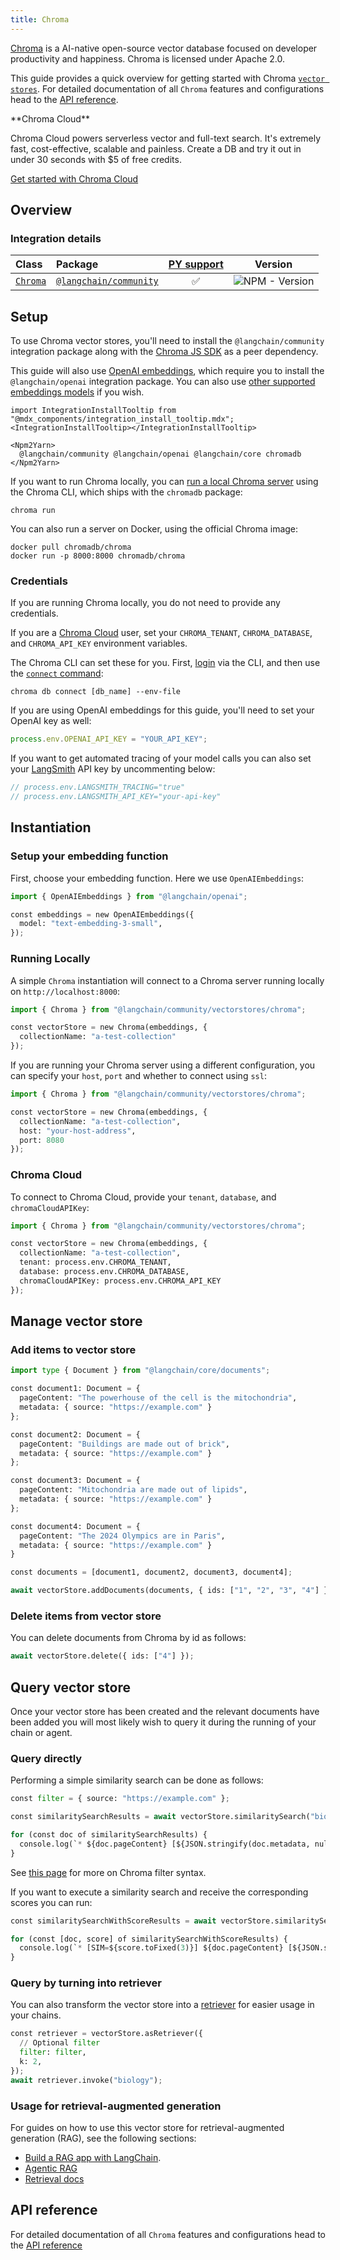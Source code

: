```yaml
---
title: Chroma
---
```


[Chroma](https://docs.trychroma.com/getting-started) is a AI-native open-source vector database focused on developer productivity and happiness. Chroma is licensed under Apache 2.0.

This guide provides a quick overview for getting started with Chroma [`vector stores`](/oss/javascript/integrations/vectorstores). For detailed documentation of all `Chroma` features and configurations head to the [API reference](https://api.js.langchain.com/classes/langchain_community_vectorstores_chroma.Chroma.html).

<Info>
**Chroma Cloud**

Chroma Cloud powers serverless vector and full-text search. It's extremely fast, cost-effective, scalable and painless. Create a DB and try it out in under 30 seconds with $5 of free credits.

[Get started with Chroma Cloud](https://trychroma.com/signup)

</Info>

## Overview

### Integration details

| Class | Package | [PY support](https://python.langchain.com/docs/integrations/vectorstores/chroma/) | Version |
| :--- | :--- | :---: | :---: |
| [`Chroma`](https://api.js.langchain.com/classes/langchain_community_vectorstores_chroma.Chroma.html) | [`@langchain/community`](https://www.npmjs.com/package/@langchain/community) | ✅ |  ![NPM - Version](https://img.shields.io/npm/v/@langchain/community?style=flat-square&label=%20&) |

## Setup

To use Chroma vector stores, you'll need to install the `@langchain/community` integration package along with the [Chroma JS SDK](https://www.npmjs.com/package/chromadb) as a peer dependency.

This guide will also use [OpenAI embeddings](/oss/javascript/integrations/text_embedding/openai), which require you to install the `@langchain/openai` integration package. You can also use [other supported embeddings models](/oss/javascript/integrations/text_embedding) if you wish.

```{=mdx}
import IntegrationInstallTooltip from "@mdx_components/integration_install_tooltip.mdx";
<IntegrationInstallTooltip></IntegrationInstallTooltip>

<Npm2Yarn>
  @langchain/community @langchain/openai @langchain/core chromadb
</Npm2Yarn>
```

If you want to run Chroma locally, you can [run a local Chroma server](https://docs.trychroma.com/docs/cli/run) using the Chroma CLI, which ships with the `chromadb` package:

```
chroma run
```

You can also run a server on Docker, using the official Chroma image:

```
docker pull chromadb/chroma
docker run -p 8000:8000 chromadb/chroma
```

### Credentials

If you are running Chroma locally, you do not need to provide any credentials.

If you are a [Chroma Cloud](https://trychroma.com/signup) user, set your `CHROMA_TENANT`, `CHROMA_DATABASE`, and `CHROMA_API_KEY` environment variables.

The Chroma CLI can set these for you. First, [login](https://docs.trychroma.com/docs/cli/login) via the CLI, and then use the [`connect` command](https://docs.trychroma.com/docs/cli/db):

```
chroma db connect [db_name] --env-file
```

If you are using OpenAI embeddings for this guide, you'll need to set your OpenAI key as well:

```typescript
process.env.OPENAI_API_KEY = "YOUR_API_KEY";
```

If you want to get automated tracing of your model calls you can also set your [LangSmith](https://docs.smith.langchain.com/) API key by uncommenting below:

```typescript
// process.env.LANGSMITH_TRACING="true"
// process.env.LANGSMITH_API_KEY="your-api-key"
```

## Instantiation

### Setup your embedding function

First, choose your embedding function. Here we use `OpenAIEmbeddings`:

```python
import { OpenAIEmbeddings } from "@langchain/openai";

const embeddings = new OpenAIEmbeddings({
  model: "text-embedding-3-small",
});
```

### Running Locally

A simple `Chroma` instantiation will connect to a Chroma server running locally on `http://localhost:8000`:

```python
import { Chroma } from "@langchain/community/vectorstores/chroma";

const vectorStore = new Chroma(embeddings, {
  collectionName: "a-test-collection"
});
```

If you are running your Chroma server using a different configuration, you can specify your `host`, `port` and whether to connect using `ssl`:

```python
import { Chroma } from "@langchain/community/vectorstores/chroma";

const vectorStore = new Chroma(embeddings, {
  collectionName: "a-test-collection",
  host: "your-host-address",
  port: 8080
});
```

### Chroma Cloud

To connect to Chroma Cloud, provide your `tenant`, `database`, and `chromaCloudAPIKey`:

```python
import { Chroma } from "@langchain/community/vectorstores/chroma";

const vectorStore = new Chroma(embeddings, {
  collectionName: "a-test-collection",
  tenant: process.env.CHROMA_TENANT,
  database: process.env.CHROMA_DATABASE,
  chromaCloudAPIKey: process.env.CHROMA_API_KEY
});
```

## Manage vector store

### Add items to vector store

```python
import type { Document } from "@langchain/core/documents";

const document1: Document = {
  pageContent: "The powerhouse of the cell is the mitochondria",
  metadata: { source: "https://example.com" }
};

const document2: Document = {
  pageContent: "Buildings are made out of brick",
  metadata: { source: "https://example.com" }
};

const document3: Document = {
  pageContent: "Mitochondria are made out of lipids",
  metadata: { source: "https://example.com" }
};

const document4: Document = {
  pageContent: "The 2024 Olympics are in Paris",
  metadata: { source: "https://example.com" }
}

const documents = [document1, document2, document3, document4];

await vectorStore.addDocuments(documents, { ids: ["1", "2", "3", "4"] });
```

### Delete items from vector store

You can delete documents from Chroma by id as follows:

```python
await vectorStore.delete({ ids: ["4"] });
```

## Query vector store

Once your vector store has been created and the relevant documents have been added you will most likely wish to query it during the running of your chain or agent.

### Query directly

Performing a simple similarity search can be done as follows:

```python
const filter = { source: "https://example.com" };

const similaritySearchResults = await vectorStore.similaritySearch("biology", 2, filter);

for (const doc of similaritySearchResults) {
  console.log(`* ${doc.pageContent} [${JSON.stringify(doc.metadata, null)}]`);
}
```

See [this page](https://docs.trychroma.com/guides#filtering-by-metadata) for more on Chroma filter syntax.

If you want to execute a similarity search and receive the corresponding scores you can run:

```python
const similaritySearchWithScoreResults = await vectorStore.similaritySearchWithScore("biology", 2, filter)

for (const [doc, score] of similaritySearchWithScoreResults) {
  console.log(`* [SIM=${score.toFixed(3)}] ${doc.pageContent} [${JSON.stringify(doc.metadata)}]`);
}
```

### Query by turning into retriever

You can also transform the vector store into a [retriever](/oss/javascript/langchain/retrieval) for easier usage in your chains.

```python
const retriever = vectorStore.asRetriever({
  // Optional filter
  filter: filter,
  k: 2,
});
await retriever.invoke("biology");
```

### Usage for retrieval-augmented generation

For guides on how to use this vector store for retrieval-augmented generation (RAG), see the following sections:

- [Build a RAG app with LangChain](/oss/javascript/langchain/rag).
- [Agentic RAG](/oss/javascript/langgraph/agentic-rag)
- [Retrieval docs](/oss/javascript/langchain/retrieval)

## API reference

For detailed documentation of all `Chroma` features and configurations head to the [API reference](https://api.js.langchain.com/classes/langchain_community_vectorstores_chroma.Chroma.html)
